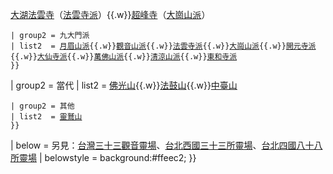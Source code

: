 {{Navbox
| name = 台灣佛教組織
| title = [[台灣佛教|{{Color|Sienna|台灣佛教主要宗派}}]]
| listclass = hlist
| titlestyle = background:#FFD700;
| image = [[File:Dharma_wheel.svg|70px]]
| group1 = 傳統
| list1 = {{Navbox subgroup
 | groupstyle = text-align:left;
 | group1 = [[台灣佛教四大名山|傳統四大名山]]（四大法脈）
 | list1  = [[靈泉禪寺]]（[[月眉山派]]）{{.w}}[[凌雲禪寺]]（[[觀音山派]]）{{.w}}[[大湖法雲禪寺|大湖法雲寺]]（[[法雲寺派]]）{{.w}}[[超峰寺]]（[[大崗山派]]）
 | group2 = 九大門派
 | list2  = [[月眉山派]]{{.w}}[[觀音山派]]{{.w}}[[法雲寺派]]{{.w}}[[大崗山派]]{{.w}}[[開元寺 (臺南市)|開元寺派]]{{.w}}[[大仙寺|大仙寺派]]{{.w}}[[萬佛山派]]{{.w}}[[清涼山派]]{{.w}}[[東和寺派]] 
 }}
| group2 = 當代
| list2 = {{Navbox subgroup
 | groupstyle = text-align:left;
 | group1 = [[台灣佛教四大名山|新四大名山]]（四大教團）
 | list1  = [[慈濟基金會|慈濟]]{{.w}}[[佛光山]]{{.w}}[[法鼓山]]{{.w}}[[中臺山]]
 | group2 = 其他
 | list2  = [[靈鷲山無生道場|靈鷲山]]
 }}
| below = 另見：[[台灣三十三觀音靈場]]、[[台北西國三十三所靈場]]、[[台北四國八十八所靈場]]
| belowstyle = background:#ffeec2;
}}<noinclude>
{{documentation}}
<noinclude/>